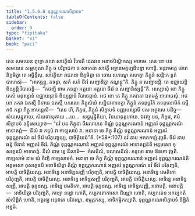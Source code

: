 ```yaml
---
title: "1.5.6.8 ទុព្ពណ្ណករណសិក្ខាបទ"
tableOfContents: false
sidebar:
  order: 9
type: "tipitaka"
basket: "vi"
book: "paci"
---
```



<DynamicBreadcrumb />

<Division number="367" book="paci">

<Paragraph number="1119" book="paci">
តេន សមយេន ពុទ្ធោ ភគវា សាវត្ថិយំ វិហរតិ ជេតវនេ អនាថបិណ្ឌិកស្ស អារាមេ. តេន ខោ បន សមយេន សម្ពហុលា ភិក្ខូ ច បរិព្ពាជកា ច សាកេតា សាវត្ថឹ អទ្ធានមគ្គប្បដិបន្នា ហោន្តិ. អន្តរាមគ្គេ ចោរា និក្ខមិត្វា តេ អច្ឆិន្ទឹសុ. សាវត្ថិយា រាជភដា និក្ខមិត្វា តេ ចោរេ សភណ្ឌេ គហេត្វា ភិក្ខូនំ សន្តិកេ ទូតំ បាហេសុំ—  “អាគច្ឆន្តុ, ភទន្តា, សកំ សកំ ចីវរំ សញ្ជានិត្វា គណ្ហន្តូ”តិ. ភិក្ខូ ន សញ្ជានន្តិ. តេ ឧជ្ឈាយន្តិ ខិយ្យន្តិ វិបាចេន្តិ—  “កថញ្ហិ នាម ភទន្តា អត្តនោ អត្តនោ ចីវរំ ន សញ្ជានិស្សន្តី”តិ.
</Paragraph>

<Paragraph number="1120" book="paci">
អស្សោសុំ ខោ ភិក្ខូ តេសំ មនុស្សានំ ឧជ្ឈាយន្តានំ ខិយ្យន្តានំ វិបាចេន្តានំ. អថ ខោ តេ ភិក្ខូ ភគវតោ ឯតមត្ថំ អារោចេសុំ. អថ ខោ ភគវា ឯតស្មឹ និទានេ ឯតស្មឹ បករណេ ភិក្ខុសំឃំ សន្និបាតាបេត្វា ភិក្ខូនំ តទនុច្ឆវិកំ តទនុលោមិកំ ធម្មឹ កថំ កត្វា ភិក្ខូ អាមន្តេសិ—  “តេន ហិ, ភិក្ខវេ, ភិក្ខូនំ សិក្ខាបទំ បញ្ញបេស្សាមិ ទស អត្ថវសេ បដិច្ច—  សំឃសុដ្ឋុតាយ, សំឃផាសុតាយ …បេ…  សទ្ធម្មដ្ឋិតិយា, វិនយានុគ្គហាយ. ឯវញ្ច បន, ភិក្ខវេ, ឥមំ សិក្ខាបទំ ឧទ្ទិសេយ្យាថ—
</Paragraph>

</Division>
<Division number="368" book="paci">

<Paragraph number="1121" book="paci">
<Emphasis>“នវំ បន ភិក្ខុនា ចីវរលាភេន តិណ្ណំ ទុព្ពណ្ណករណានំ អញ្ញតរំ ទុព្ពណ្ណករណំ អាទាតព្ពំ—  នីលំ វា កទ្ទមំ វា កាឡសាមំ វា. អនាទា</Emphasis> <Emphasis>ចេ ភិក្ខុ តិណ្ណំ ទុព្ពណ្ណករណានំ អញ្ញតរំ ទុព្ពណ្ណករណំ នវំ ចីវរំ បរិភុញ្ជេយ្យ, បាចិត្តិយន៑”</Emphasis>តិ. (*58*:<Emphasis>107</Emphasis>)
</Paragraph>

</Division>
<Division number="369" book="paci">

<Paragraph number="1122" book="paci">
<Emphasis>នវំ</Emphasis> នាម អកតកប្បំ វុច្ចតិ.
</Paragraph>

<Paragraph number="1123" book="paci">
<Emphasis>ចីវរំ</Emphasis> នាម ឆន្នំ ចីវរានំ អញ្ញតរំ ចីវរំ.
</Paragraph>

<Paragraph number="1124" book="paci">
<Emphasis>តិណ្ណំ ទុព្ពណ្ណករណានំ អញ្ញតរំ ទុព្ពណ្ណករណំ អាទាតព្ពន៑</Emphasis>តិ អន្តមសោ កុសគ្គេនបិ អាទាតព្ពំ.
</Paragraph>

<Paragraph number="1125" book="paci">
<Emphasis>នីលំ</Emphasis> នាម ទ្វេ នីលានិ—  កំសនីលំ, បលាសនីលំ.
</Paragraph>

<Paragraph number="1126" book="paci">
<Emphasis>កទ្ទមោ</Emphasis> នាម ឱទកោ វុច្ចតិ.
</Paragraph>

<Paragraph number="1127" book="paci">
<Emphasis>កាឡសាមំ</Emphasis> នាម យំ កិញ្ចិ កាឡសាមកំ.
</Paragraph>

<Paragraph number="1128" book="paci">
<Emphasis>អនាទា ចេ ភិក្ខុ តិណ្ណំ ទុព្ពណ្ណករណានំ អញ្ញតរំ ទុព្ពណ្ណករណន៑</Emphasis>តិ អន្តមសោ កុសគ្គេនបិ អនាទិយិត្វា តិណ្ណំ ទុព្ពណ្ណករណានំ អញ្ញតរំ ទុព្ពណ្ណករណំ នវំ ចីវរំ បរិភុញ្ជតិ, អាបត្តិ បាចិត្តិយស្ស.
</Paragraph>

</Division>
<Division number="370" book="paci">

<Paragraph number="1129" book="paci">
អនាទិន្នេ អនាទិន្នសញ្ញី បរិភុញ្ជតិ, អាបត្តិ បាចិត្តិយស្ស. អនាទិន្នេ វេមតិកោ បរិភុញ្ជតិ, អាបត្តិ បាចិត្តិយស្ស. អនាទិន្នេ អាទិន្នសញ្ញី បរិភុញ្ជតិ, អាបត្តិ បាចិត្តិយស្ស.
</Paragraph>

<Paragraph number="1130" book="paci">
អាទិន្នេ អនាទិន្នសញ្ញី, អាបត្តិ ទុក្កដស្ស. អាទិន្នេ វេមតិកោ, អាបត្តិ ទុក្កដស្ស. អាទិន្នេ អាទិន្នសញ្ញី, អនាបត្តិ.
</Paragraph>

</Division>
<Division number="371" book="paci">

<Paragraph number="1131" book="paci">
អនាបត្តិ—  អាទិយិត្វា បរិភុញ្ជតិ, កប្បោ នដ្ឋោ ហោតិ, កប្បកតោកាសោ ជិណ្ណោ ហោតិ, កប្បកតេន អកប្បកតំ សំសិព្ពិតំ ហោតិ, អគ្គឡេ អនុវាតេ បរិភណ្ឌេ, ឧម្មត្តកស្ស, អាទិកម្មិកស្សាតិ.

</Paragraph>
</Division>

<Paragraph number="1132" type="center" book="paci">
ទុព្ពណ្ណករណសិក្ខាបទំ និដ្ឋិតំ អដ្ឋមំ.
</Paragraph>